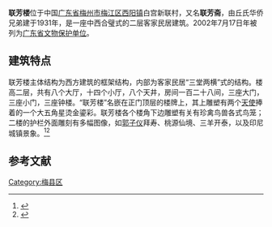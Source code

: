 {{文物保护单位
|级别 = 省级|省区市 = 广东省|图片 = |名称 = 联芳楼|编号 = 4-115|分类 = 近现代重要史迹及代表性建筑|时代 = 1931年|所在 = [[梅州市|梅州市]][[梅江区|梅江区]][[西阳镇|西阳镇]]白宫新联村|登录 = 2002年7月17日}}
'''联芳楼'''位于中国[[广东省|广东省]][[梅州市|梅州市]][[梅江区|梅江区]][[西阳镇|西阳镇]]白宫新联村，又名'''联芳斋'''，由丘氏华侨兄弟建于1931年，是一座中西合璧式的二层客家民居建筑。2002年7月17日年被列为[[广东省文物保护单位|广东省文物保护单位]]。

== 建筑特点 ==
联芳楼主体结构为西方建筑的框架结构，内部为客家民居“三堂两横”式的结构。楼高二层，共有八个大厅，十四个小厅，八个天井，房间一百二十八间，三座大门，三座小门，三座钟楼。“联芳楼”名嵌在正门顶层的楼牌上，其上雕塑有两个[[天使|天使]]捧着的一个大五角星烫金鎏彩。联芳楼各个楼角下边雕塑有关有珍禽鸟兽各式鸟笼；二楼的护栏外面雕刻有多幅图像，如[[郭子仪|郭子仪]]拜寿、桃源仙境、三羊开泰，以及印尼城镇景象。<ref>{{Cite web|url = http://www.meizhou.cn/news/0811/08/081108069.html|title = [生态保护区] 中西合璧联芳楼|accessdate = |author = |date = 2008-11-08|publisher = 梅州网|archive-date = 2016-02-24|archive-url = https://web.archive.org/web/20160224043420/http://www.meizhou.cn/news/0811/08/081108069.html|dead-url = no}}</ref><ref>{{Cite web|url = http://www.meizhou.cn/2012/0412/188121.shtml|title = 从客家土楼到客家洋楼——永定振成楼与梅县联芳楼个案研究|accessdate = |author = 新华网|date = 2012-04-12|publisher = 梅州网|archiveurl = https://web.archive.org/web/20160224054823/http://www.meizhou.cn/2012/0412/188121.shtml|archivedate = 2016-02-24|deadurl = yes}}</ref>

== 参考文献 ==
{{reflist}}

{{梅州市境内的广东省文物保护单位}}

[[Category:梅县区|Category:梅县区]]